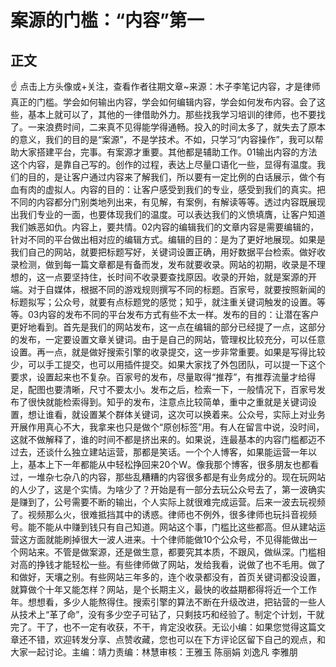 # 案源的门槛：“内容”第一
## 正文
☝ 点击上方头像或+关注，查看作者往期文章~来源：木子李笔记内容，才是律师真正的门槛。学会如何输出内容，学会如何编辑内容，学会如何发布内容。会了这些，基本上就可以了，其他的一律借助外力。那些找我学习培训的律师，也不要找了。一来浪费时间，二来真不见得能学得通畅。投入的时间太多了，就失去了原本的意义，我们的目的是“案源”，不是学技术。不如，只学习“内容操作”，我可以帮助大家搭建平台，完事。有案源才重要。其他都是辅助工作。01输出内容的方法这个内容，是靠自己写的。创作的过程，表达上尽量口语化一些，显得有温度。我们的目的，是让客户通过内容来了解我们，所以要有一定比例的白话展示，做个有血有肉的虚拟人。内容的目的：让客户感受到我们的专业，感受到我们的真实。把不同的内容都分门别类地列出来，有见解，有案例，有解读等等。透过内容既展现出我们专业的一面，也要体现我们的温度。可以表达我们的义愤填膺，让客户知道我们嫉恶如仇。内容上，要共情。02内容的编辑我们的文章内容是需要编辑的，针对不同的平台做出相对应的编辑方式。编辑的目的：是为了更好地展现。如果是我们自己的网站，就要把标题写好，关键词设置正确，用好数据平台检索。做好收录检测，做到每一篇文章都是有备而发，发布就要收录。网站的初期，收录是不理想的，这一点要坚持住，长时间不收录要查找原因。收录的开始，就是案源的开端。对于自媒体，根据不同的游戏规则撰写不同的标题。百家号，就要按照新闻的标题拟写；公众号，就要有点标题党的感觉；知乎，就注重关键词触发的设置。等等。03内容的发布不同的平台发布方式有些不太一样。发布的目的：让潜在客户更好地看到。首先是我们的网站发布，这一点在编辑的部分已经提了一点，这部分的发布，一定要设置文章关键词。由于是自己的网站，管理权比较充分，可以任意设置。再一点，就是做好搜索引擎的收录提交，这一步非常重要。如果是写得比较少，可以手工提交，也可以用插件提交。如果大家找了外包团队，可以提一下这个要求，设置起来也不复杂。百家号的发布，尽量取得“推荐”，有推荐流量才给得足，配图也要清晰，尺寸不要太小。发布之后，检索一下，一般情况下，百家号发布了很快就能检索得到。知乎的发布，注意点比较简单，重中之重就是关键词设置，想让谁看，就设置某个群体关键词，这次可以换着来。公众号，实际上对业务开展作用真心不大，我拿来也只是做个“原创标签”用。有人在留言中说，没时间，这就不做解释了，谁的时间不都是挤出来的。如果说，连最基本的内容门槛都迈不过去，还谈什么独立建站运营，那都是笑话。一个个人博客，如果能运营一年以上，基本上下一年都能从中轻松挣回来20个W。像我那个博客，很多朋友也都看过，一堆杂七杂八的内容，那些乱糟糟的内容很多都是有业务成分的。现在玩网站的人少了，这是个实情。为啥少了？开始是有一部分去玩公众号去了，第一波确实是赚到了，公号需要不断的输出，个人实际上就很难完成运营。后来一波去玩视频了。视频那么火，很难抵挡其中的诱惑。律师也不例外，很多律师也玩抖音视频号。能不能从中赚到钱只有自己知道。网站这个事，门槛比这些都高。但从建站运营这方面就能刷掉很大一波人进来。十个律师能做10个公众号，不见得能做出一个网站来。不管是做案源，还是做生意，都要究其本质，不跟风，做纵深。门槛相对高的挣钱才能轻松一些。有些律师做了网站，发给我看，说做了也不毛用。做了和做好，天壤之别。有些网站三年多的，连个收录都没有，首页关键词都没设置，就算做个十年又能怎样？网站，是个长期主义，最快的收益期都得将近一个工作年。想想看，多少人能熬得住。搜索引擎的算法不断在升级改进，把钻营的一些人从技术上“革了命”，没有多少空子可钻了，只剩技巧和经验了。制定个计划，干就完了。干了，也不一定有收获，不干，肯定没收获。无讼小编：如果您觉得这篇文章还不错，欢迎转发分享、点赞收藏，您也可以在下方评论区留下自己的观点，和大家一起讨论。主编：靖力责编：林慧审核：王雅玉 陈丽娟 刘逸凡 李雅朋
